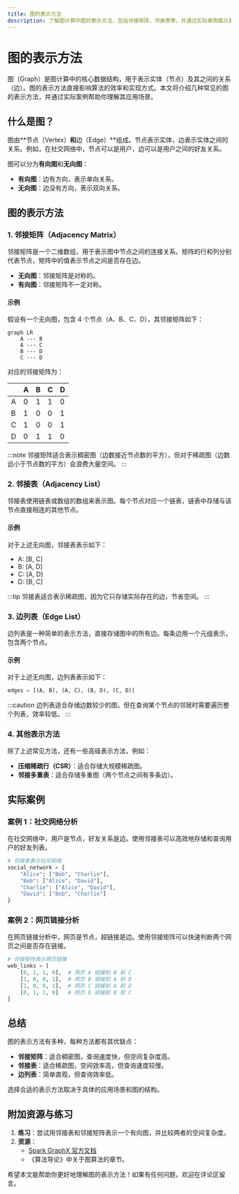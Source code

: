 ```yaml
---
title: 图的表示方法
description: 了解图计算中图的表示方法，包括邻接矩阵、邻接表等，并通过实际案例展示其应用场景。
---
```


# 图的表示方法

图（Graph）是图计算中的核心数据结构，用于表示实体（节点）及其之间的关系（边）。图的表示方法直接影响算法的效率和实现方式。本文将介绍几种常见的图的表示方法，并通过实际案例帮助你理解其应用场景。

## 什么是图？

图由**节点（Vertex）**和**边（Edge）**组成。节点表示实体，边表示实体之间的关系。例如，在社交网络中，节点可以是用户，边可以是用户之间的好友关系。

图可以分为**有向图**和**无向图**：
- **有向图**：边有方向，表示单向关系。
- **无向图**：边没有方向，表示双向关系。

## 图的表示方法

### 1. 邻接矩阵（Adjacency Matrix）

邻接矩阵是一个二维数组，用于表示图中节点之间的连接关系。矩阵的行和列分别代表节点，矩阵中的值表示节点之间是否存在边。

- **无向图**：邻接矩阵是对称的。
- **有向图**：邻接矩阵不一定对称。

#### 示例

假设有一个无向图，包含 4 个节点（A、B、C、D），其邻接矩阵如下：

```mermaid
graph LR
    A --- B
    A --- C
    B --- D
    C --- D
```

对应的邻接矩阵为：

|   | A | B | C | D |
|---|---|---|---|---|
| A | 0 | 1 | 1 | 0 |
| B | 1 | 0 | 0 | 1 |
| C | 1 | 0 | 0 | 1 |
| D | 0 | 1 | 1 | 0 |

:::note
邻接矩阵适合表示稠密图（边数接近节点数的平方），但对于稀疏图（边数远小于节点数的平方）会浪费大量空间。
:::

### 2. 邻接表（Adjacency List）

邻接表使用链表或数组的数组来表示图。每个节点对应一个链表，链表中存储与该节点直接相连的其他节点。

#### 示例

对于上述无向图，邻接表表示如下：

- A: [B, C]
- B: [A, D]
- C: [A, D]
- D: [B, C]

:::tip
邻接表适合表示稀疏图，因为它只存储实际存在的边，节省空间。
:::

### 3. 边列表（Edge List）

边列表是一种简单的表示方法，直接存储图中的所有边。每条边用一个元组表示，包含两个节点。

#### 示例

对于上述无向图，边列表表示如下：

```python
edges = [(A, B), (A, C), (B, D), (C, D)]
```

:::caution
边列表适合存储边数较少的图，但在查询某个节点的邻居时需要遍历整个列表，效率较低。
:::

### 4. 其他表示方法

除了上述常见方法，还有一些高级表示方法，例如：
- **压缩稀疏行（CSR）**：适合存储大规模稀疏图。
- **邻接多重表**：适合存储多重图（两个节点之间有多条边）。

## 实际案例

### 案例 1：社交网络分析

在社交网络中，用户是节点，好友关系是边。使用邻接表可以高效地存储和查询用户的好友列表。

```python
# 邻接表表示社交网络
social_network = {
    "Alice": ["Bob", "Charlie"],
    "Bob": ["Alice", "David"],
    "Charlie": ["Alice", "David"],
    "David": ["Bob", "Charlie"]
}
```

### 案例 2：网页链接分析

在网页链接分析中，网页是节点，超链接是边。使用邻接矩阵可以快速判断两个网页之间是否存在链接。

```python
# 邻接矩阵表示网页链接
web_links = [
    [0, 1, 1, 0],  # 网页 A 链接到 B 和 C
    [1, 0, 0, 1],  # 网页 B 链接到 A 和 D
    [1, 0, 0, 1],  # 网页 C 链接到 A 和 D
    [0, 1, 1, 0]   # 网页 D 链接到 B 和 C
]
```

## 总结

图的表示方法有多种，每种方法都有其优缺点：
- **邻接矩阵**：适合稠密图，查询速度快，但空间复杂度高。
- **邻接表**：适合稀疏图，空间效率高，但查询速度较慢。
- **边列表**：简单直观，但查询效率低。

选择合适的表示方法取决于具体的应用场景和图的结构。

## 附加资源与练习

1. **练习**：尝试用邻接表和邻接矩阵表示一个有向图，并比较两者的空间复杂度。
2. **资源**：
   - [Spark GraphX 官方文档](https://spark.apache.org/docs/latest/graphx-programming-guide.html)
   - 《算法导论》中关于图算法的章节。

希望本文能帮助你更好地理解图的表示方法！如果有任何问题，欢迎在评论区留言。